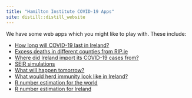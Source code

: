 ```yaml
---
title: "Hamilton Institute COVID-19 Apps"
site: distill::distill_website
---
```


We have some web apps which you might like to play with. These include:

- [How long will COVID-19 last in Ireland?](howlong.html)
- [Excess deaths in different counties from RIP.ie](excessrip.html)
- [Where did Ireland import its COVID-19 cases from?](wheredid.html)
- [SEIR simulations](seirsim.html)
- [What will happen tomorrow?](pred_app.html)
- [What would herd immunity look like in Ireland?](docs/herdimmunity.html)
- [R number estimation for the world](R_est_country.html)
- [R number estimation for Ireland](R_est_Ireland.html)
